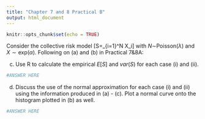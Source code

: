 ---
title: "Chapter 7 and 8 Practical B"
output: html_document
---

```{r setup, include=FALSE}
knitr::opts_chunk$set(echo = TRUE)
```

Consider the collective risk model \[S=\sum_{i=1}^N X_i\]  with $N \sim$Poisson$(\lambda)$  and $X \sim \textrm{exp}(\alpha)$. Following on (a) and (b) in Practical 7&8A: 

c) Use R to calculate the empirical $E[S]$  and $var(S)$   for each case (i) and (ii).

```{r}
#ANSWER HERE

```
d) Discuss the use of the normal approximation for each case (i) and (ii) using the information produced in (a) - (c). Plot a normal curve onto the histogram plotted in (b) as well. 

```{r}
#ANSWER HERE

```
